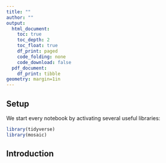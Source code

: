 ```yaml
---
title: ""
author: ""
output: 
  html_document:
    toc: true
    toc_depth: 2
    toc_float: true
    df_print: paged
    code_folding: none
    code_download: false
  pdf_document:
    df_print: tibble
geometry: margin=1in
---
```


## Setup

We start every notebook by activating several useful libraries:

```r
library(tidyverse)
library(mosaic)
```

## Introduction



